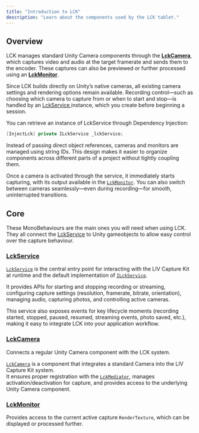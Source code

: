 ```yaml
---
title: "Introduction to LCK"
description: "Learn about the components used by the LCK tablet."
---
```


## Overview

LCK manages standard Unity Camera components through the [**LckCamera**](/api-reference/class/LckCamera), which captures video and audio at the target framerate and sends them to the encoder. These captures can also be previewed or further processed using an [**LckMonitor**](/api-reference/class/LckMonitor).

Since LCK builds directly on Unity’s native cameras, all existing camera settings and rendering options remain available. Recording control—such as choosing which camera to capture from or when to start and stop—is handled by an [LckService ](/api-reference/class/LckService) instance, which you create before beginning a session.

You can retrieve an instance of LckService through Dependency Injection:

```c#
[InjectLck] private ILckService _lckService;
```

Instead of passing direct object references, cameras and monitors are managed using string IDs. This design makes it easier to organize components across different parts of a project without tightly coupling them.

Once a camera is activated through the service, it immediately starts capturing, with its output available in the [`LckMonitor`](/api-reference/class/LckMonitor). You can also switch between cameras seamlessly—even during recording—for smooth, uninterrupted transitions.

## Core

These MonoBehaviours are the main ones you will need when using LCK. They all connect the [LckService](/api-reference/class/LckService) to Unity gameobjects to allow easy control over the capture behaviour.

### [LckService](/api-reference/class/LckService)

[`LckService`](/api-reference/class/LckService) is the central entry point for interacting with the LIV Capture Kit at runtime and the default implementation of [`ILckService`](/api-reference/interface/ILckService).

It provides APIs for starting and stopping recording or streaming, configuring capture settings (resolution, framerate, bitrate, orientation), managing audio, capturing photos, and controlling active cameras.

This service also exposes events for key lifecycle moments (recording started, stopped, paused, resumed, streaming events, photo saved, etc.), making it easy to integrate LCK into your application workflow.

### [LckCamera](/api-reference/class/LckCamera)

Connects a regular Unity Camera component with the LCK system.

[`LckCamera`](/api-reference/class/LckCamera) is a component that integrates a standard Camera into the LIV Capture Kit system.\
It ensures proper registration with the [`LckMediator`](/api-reference/class/LckMediator), manages activation/deactivation for capture, and provides access to the underlying Unity Camera component.

### [LckMonitor](/api-reference/class/LckMonitor)

Provides access to the current active capture `RenderTexture`, which can be displayed or processed further.